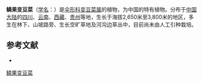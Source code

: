 {{NoteTA|G1=LS}}
{{Speciesbox
| name = 鳞果变豆菜
| status = 
| status_system = 
| image =
| genus = Sanicula
| species = hacquetioides
| authority = Franch.
}}

'''鳞果变豆菜'''（[[学名|学名]]：{{lang|la|''Sanicula hacquetioides''}}）是[[伞形科|伞形科]][[变豆菜属|变豆菜属]]的植物，为中国的特有植物。分布于[[中国大陆|中国大陆]]的[[四川|四川]]、[[云南|云南]]、[[西藏|西藏]]、[[贵州|贵州]]等地，生长于海拔2,650米至3,800米的地区，多生在林下、山坡路旁、生长空旷草地及河沟边草丛中，目前尚未由人工引种栽培。

== 参考文献 ==
<div class="references-small">
* {{cite web| url =http://www.bioinfo.cn/db05/KmzwSpecies.php?action=view&id=23090| title =鳞果变豆菜| work =《中国高等植物数据库全库》| publisher =中国科学院微生物研究所| author =昆明植物研究所| accessdate =2009-02-25| deadurl =yes| archiveurl =https://web.archive.org/web/20160305003545/http://www.bioinfo.cn/db05/KmzwSpecies.php?action=view&id=23090| archivedate =2016-03-05}}
</div>
{{Taxonbar|from=Q11173543}}

[[Category:变豆菜属|鳞果变豆菜]]


{{Apiales-stub}}